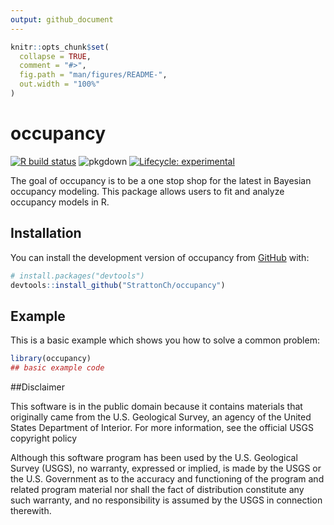 ```yaml
---
output: github_document
---
```


<!-- README.md is generated from README.Rmd. Please edit that file -->

```r
knitr::opts_chunk$set(
  collapse = TRUE,
  comment = "#>",
  fig.path = "man/figures/README-",
  out.width = "100%"
)
```

# occupancy

<!-- badges: start -->
[![R build status](https://github.com/StrattonCh/occupancy/workflows/R-CMD-check/badge.svg)](https://github.com/StrattonCh/occupancy/actions)
![pkgdown](https://github.com/StrattonCh/occupancy/workflows/pkgdown/badge.svg)
[![Lifecycle: experimental](https://img.shields.io/badge/lifecycle-experimental-orange.svg)](https://www.tidyverse.org/lifecycle/#experimental)
<!-- badges: end -->

The goal of occupancy is to be a one stop shop for the latest in Bayesian occupancy modeling. This package allows users to fit and analyze occupancy models in R. 

## Installation

<!-- You can install the released version of occupancy from [CRAN](https://CRAN.R-project.org) with: -->

<!-- ``` r -->
<!-- install.packages("occupancy") -->
<!-- ``` -->

<!-- And the development version from [GitHub](https://github.com/) with: -->
You can install the development version of occupancy from [GitHub](https://github.com/) with:
``` r
# install.packages("devtools")
devtools::install_github("StrattonCh/occupancy")
```
## Example

This is a basic example which shows you how to solve a common problem:

```r
library(occupancy)
## basic example code
```

<!-- What is special about using `README.Rmd` instead of just `README.md`? You can include R chunks like so: -->

<!-- ```{r cars} -->
<!-- summary(cars) -->
<!-- ``` -->

<!-- You'll still need to render `README.Rmd` regularly, to keep `README.md` up-to-date. `devtools::build_readme()` is handy for this. You could also use GitHub Actions to re-render `README.Rmd` every time you push. An example workflow can be found here: <https://github.com/r-lib/actions/tree/master/examples>. -->

<!-- You can also embed plots, for example: -->

<!-- ```{r pressure, echo = FALSE} -->
<!-- plot(pressure) -->
<!-- ``` -->


<!-- In that case, don't forget to commit and push the resulting figure files, so they display on GitHub and CRAN. -->

##Disclaimer

This software is in the public domain because it contains materials that originally came from the U.S. Geological Survey, an agency of the United States Department of Interior. For more information, see the official USGS copyright policy

Although this software program has been used by the U.S. Geological Survey (USGS), no warranty, expressed or implied, is made by the USGS or the U.S. Government as to the accuracy and functioning of the program and related program material nor shall the fact of distribution constitute any such warranty, and no responsibility is assumed by the USGS in connection therewith.
